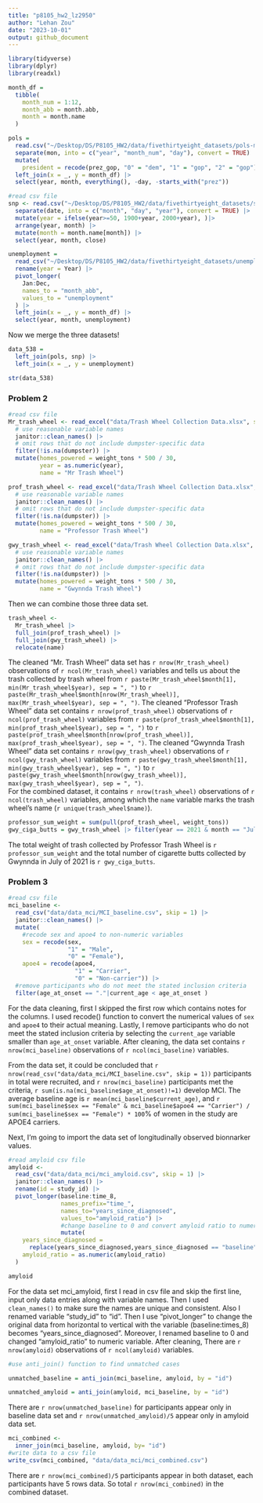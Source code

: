 ```yaml
---
title: "p8105_hw2_lz2950"
author: "Lehan Zou"
date: "2023-10-01"
output: github_document
---
```


```r
library(tidyverse)
library(dplyr)
library(readxl)
```

```r
month_df = 
  tibble(
    month_num = 1:12,
    month_abb = month.abb,
    month = month.name
  )

pols = 
  read.csv("~/Desktop/DS/P8105_HW2/data/fivethirtyeight_datasets/pols-month.csv") |>
  separate(mon, into = c("year", "month_num", "day"), convert = TRUE) |>
  mutate(
    president = recode(prez_gop, "0" = "dem", "1" = "gop", "2" = "gop")) |>
  left_join(x = _, y = month_df) |> 
  select(year, month, everything(), -day, -starts_with("prez")) 
```

```r
#read csv file
snp <- read.csv("~/Desktop/DS/P8105_HW2/data/fivethirtyeight_datasets/snp.csv") |>
  separate(date, into = c("month", "day", "year"), convert = TRUE) |>
  mutate(year = ifelse(year>=50, 1900+year, 2000+year), )|>
  arrange(year, month) |>
  mutate(month = month.name[month]) |>
  select(year, month, close) 
```

```r
unemployment = 
  read_csv("~/Desktop/DS/P8105_HW2/data/fivethirtyeight_datasets/unemployment.csv") |>
  rename(year = Year) |>
  pivot_longer(
    Jan:Dec, 
    names_to = "month_abb",
    values_to = "unemployment"
  ) |> 
  left_join(x = _, y = month_df) |> 
  select(year, month, unemployment)
```
Now we merge the three datasets!

```r
data_538 = 
  left_join(pols, snp) |>
  left_join(x = _, y = unemployment)

str(data_538)
```

### Problem 2
```r
#read csv file
Mr_trash_wheel <- read_excel("data/Trash Wheel Collection Data.xlsx", sheet = "Mr. Trash Wheel", range = cell_cols("A2:N586"), col_names = TRUE, trim_ws = TRUE, skip = 1) |>
  # use reasonable variable names
  janitor::clean_names() |>
  # omit rows that do not include dumpster-specific data
  filter(!is.na(dumpster)) |>
  mutate(homes_powered = weight_tons * 500 / 30,
         year = as.numeric(year), 
         name = "Mr Trash Wheel") 

```

```r
prof_trash_wheel <- read_excel("data/Trash Wheel Collection Data.xlsx", sheet = "Professor Trash Wheel", range = cell_cols("A2:M108")) |>
  # use reasonable variable names
  janitor::clean_names() |>
  # omit rows that do not include dumpster-specific data
  filter(!is.na(dumpster)) |>
  mutate(homes_powered = weight_tons * 500 / 30,
         name = "Professor Trash Wheel") 
```

```r
gwy_trash_wheel <- read_excel("data/Trash Wheel Collection Data.xlsx", sheet = "Professor Trash Wheel", range = cell_cols("A2:L157"), col_names = TRUE, trim_ws = TRUE, skip = 1) |>
  # use reasonable variable names
  janitor::clean_names() |>
  # omit rows that do not include dumpster-specific data
  filter(!is.na(dumpster)) |>
  mutate(homes_powered = weight_tons * 500 / 30,
         name = "Gwynnda Trash Wheel") 
```

Then we can combine those three data set.
```r
trash_wheel <-
  Mr_trash_wheel |> 
  full_join(prof_trash_wheel) |> 
  full_join(gwy_trash_wheel) |> 
  relocate(name)
```

The cleaned "Mr. Trash Wheel" data set has `r nrow(Mr_trash_wheel)` observations of `r ncol(Mr_trash_wheel)` variables and tells us about the trash collected by trash wheel from `r paste(Mr_trash_wheel$month[1], min(Mr_trash_wheel$year), sep = ", ")` to `r paste(Mr_trash_wheel$month[nrow(Mr_trash_wheel)], max(Mr_trash_wheel$year), sep = ", ")`. The cleaned "Professor Trash Wheel" data set contains `r nrow(prof_trash_wheel)` observations of `r ncol(prof_trash_wheel)` variables from `r paste(prof_trash_wheel$month[1], min(prof_trash_wheel$year), sep = ", ")` to `r paste(prof_trash_wheel$month[nrow(prof_trash_wheel)], max(prof_trash_wheel$year), sep = ", ")`. The cleaned "Gwynnda Trash Wheel" data set contains `r nrow(gwy_trash_wheel)` observations of `r ncol(gwy_trash_wheel)` variables from `r paste(gwy_trash_wheel$month[1], min(gwy_trash_wheel$year), sep = ", ")` to `r paste(gwy_trash_wheel$month[nrow(gwy_trash_wheel)], max(gwy_trash_wheel$year), sep = ", ")`.  
For the combined dataset, it contains `r nrow(trash_wheel)` observations of `r ncol(trash_wheel)` variables, among which the `name` variable marks the trash wheel's name (`r unique(trash_wheel$name)`). 
```r
professor_sum_weight = sum(pull(prof_trash_wheel, weight_tons))
gwy_ciga_butts = gwy_trash_wheel |> filter(year == 2021 & month == "July") |> pull(cigarette_butts) |> sum()
```
The total weight of trash collected by Professor Trash Wheel is `r professor_sum_weight` and the total number of cigarette butts collected by Gwynnda in July of 2021 is `r gwy_ciga_butts`.

### Problem 3
```r
#read csv file
mci_baseline <-
  read_csv("data/data_mci/MCI_baseline.csv", skip = 1) |>
  janitor::clean_names() |>
  mutate(
    #recode sex and apoe4 to non-numeric variables
    sex = recode(sex,
                 "1" = "Male",
                 "0" = "Female"),
    apoe4 = recode(apoe4,
                   "1" = "Carrier",
                   "0" = "Non-carrier")) |>
  #remove participants who do not meet the stated inclusion criteria
  filter(age_at_onset == "."|current_age < age_at_onset )

```
For the data cleaning, first I skipped the first row which contains notes for the columns. I used recode() function to convert the numerical values of `sex` and `apoe4` to their actual meaning. Lastly, I remove participants who do not meet the stated inclusion criteria by selecting the `current_age` variable smaller than `age_at_onset` variable. After cleaning, the data set contains  `r nrow(mci_baseline)` observations of `r ncol(mci_baseline)` variables.  

From the data set, it could be concluded that `r nrow(read_csv("data/data_mci/MCI_baseline.csv", skip = 1))` participants in total were recruited, and `r nrow(mci_baseline)` participants met the criteria, `r sum(is.na(mci_baseline$age_at_onset)!=1)` develop MCI. The average baseline age is `r mean(mci_baseline$current_age)`, and `r sum(mci_baseline$sex == "Female" & mci_baseline$apoe4 == "Carrier") / sum(mci_baseline$sex == "Female") * 100`% of women in the study are APOE4 carriers.  


Next, I'm going to import the data set of longitudinally observed bionnarker values.
```r
#read amyloid csv file
amyloid <-
  read_csv("data/data_mci/mci_amyloid.csv", skip = 1) |>
  janitor::clean_names() |>
  rename(id = study_id) |>
  pivot_longer(baseline:time_8,
               names_prefix="time_",
               names_to="years_since_diagnosed",
               values_to="amyloid_ratio") |>
               #change baseline to 0 and convert amyloid ratio to numerical variable
               mutate(
    years_since_diagnosed =
      replace(years_since_diagnosed,years_since_diagnosed == "baseline",0),
    amyloid_ratio = as.numeric(amyloid_ratio) 
  )

amyloid
```
For the data set mci_amyloid, first I read in csv file and skip the first line, input only data entries along with variable names. Then I used `clean_names()` to make sure the names are unique and consistent. Also I renamed variable "study_id" to "id". Then I use "pivot_longer" to change the original data from horizontal to vertical with the variable (baseline:times_8) becomes "years_since_diagnosed". 
Moreover, I renamed baseline to 0 and changed "amyloid_ratio" to numeric variable.
After cleaning, There are `r nrow(amyloid)` observations of `r ncol(amyloid)` variables.

```r
#use anti_join() function to find unmatched cases

unmatched_baseline = anti_join(mci_baseline, amyloid, by = "id")

unmatched_amyloid = anti_join(amyloid, mci_baseline, by = "id")

```
There are `r nrow(unmatched_baseline)` for participants appear only in baseline data set and `r nrow(unmatched_amyloid)/5` appear only in amyloid data set.

```r
mci_combined <-
  inner_join(mci_baseline, amyloid, by= "id")
#write data to a csv file  
write_csv(mci_combined, "data/data_mci/mci_combined.csv")
```
There are `r nrow(mci_combined)/5` participants appear in both dataset, each participants have 5 rows data. So total `r nrow(mci_combined)` in the combined dataset. 
